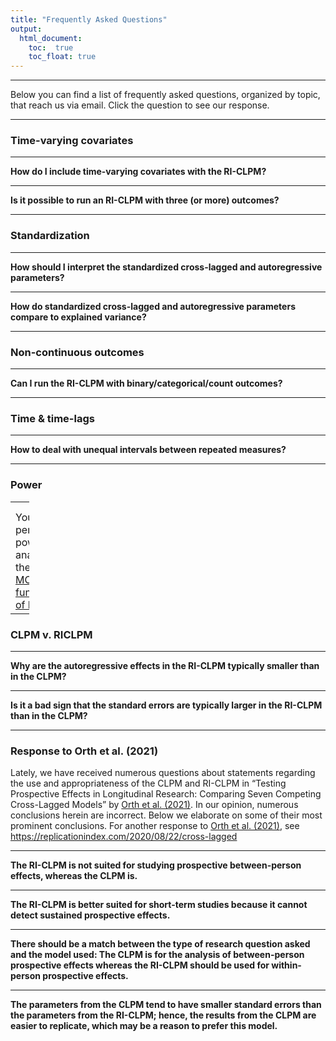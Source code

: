 ```yaml
---
title: "Frequently Asked Questions"
output: 
  html_document:
    toc:  true
    toc_float: true
---
```


<script>
function showHide(element) {
    var x = document.getElementById(element);
    if (x.style.display === "none") {
        x.style.display = "block";
    } else {
        x.style.display = "none";
    }
}
</script>

---

Below you can find a list of frequently asked questions, organized by topic, that reach us via email. Click the question to see our response.

---

### Time-varying covariates

---

<div onclick="showHide('faq1')" style="cursor: pointer; font-weight:bold">How do I include time-varying covariates with the RI-CLPM?</div>

<div id="faq1" style="display:none">
Time-varying covariates (TVC; $Z$) can be included like “regular” X and Y outcomes in the RI-CLPM; hence, rather than a bivariate RI-CLPM you would specify a tri- or more-variate RI-CLPM. As such, you decompose the TVCs in within-components (e.g. $wz1$, $wz2$, etc.) and a between-component (the random intercept; e.g. $RI_{z}$) and model these components separately. However, if you want to control for many TVC's, this can quickly become an unwieldly model, so researchers should think carefully about which TVC's they want to control for. </div>

---

<div onclick="showHide('faq3')" style="cursor: pointer; font-weight:bold">Is it possible to run an RI-CLPM with three (or more) outcomes?</div>
 
<div id="faq3" style="display:none">
Yes, it is statistically possible to run a “trivariate” RI-CLPM and empirical researchers have done so, see for example [Burns, Crisp, and [Van Lissa et al. (2019)](https://doi.org/10.1037/dev0000612). We don’t provide model code here for this mode, but extension to a trivariate RI-CLPM should be relatively straight forwards. That is, all variables should be decomponsed into between- (random intercepts) and within-components, and relevant lagged effects, as well as (residual) variances and covariances, should be included in the model.</div>

---

### Standardization

---

<div onclick="showHide('faq4')" style="cursor: pointer; font-weight:bold">How should I interpret the standardized cross-lagged and autoregressive parameters?</div>
 
<div id="faq4" style="display:none">
In the RI-CLPM, the standardized effects are reflective/representative of how much within-person variance in $y_{t}$ is *uniquely* explained (i.e., not also explained by other predictors) by the predictor $x_{t-1}$. Please note that this does not imply that one can make a one-on-one comparison with the percentage of explained variance. However, the standardized effects can be used to compare which effect is relatively stronger [(Schuurman, Ferrer, Boer-Sonnenschein, & Hamaker, 2016)](https://doi.org/10.1037/met0000062). </div>

---

<div onclick="showHide('faq5')" style="cursor: pointer; font-weight:bold">How do standardized cross-lagged and autoregressive parameters compare to explained variance?</div>
 
<div id="faq5" style="display:none">
The standardized lagged parameters are not equal to the (squared) semipartial correlation. Only under special circumstances, a standardized regression coefficient is equal to the pairwise correlation between the outcome and predictor, and the square of the standardized regression coefficient would then be the explained variance ($R^{2}$). This only applies in the case of (a) a simple regression, where there is only one predictor in the model, or (b) a multiple regression where the predictors are independent of each other. In the RI-CLPM, however, the multiple predictors are not independent of each other, and therefore the standardized regression coefficients are not equal to the pairwise correlation, (semi)partial correlation, or the unique explained variance. 

However, the standardized coefficient is closely related to the semipartial correlation, as demonstrated in footnote 3 of [Schuurman, Ferrer, Boer-Sonnenschein, and Hamaker (2016)](https://doi.org/10.1037/met0000062). The standardized coefficient is expressed in terms of pairwise correlations in the first equation there, and the semipartial correlation expressed in terms of pairwise correlations in the second equation. They are very similar, but there is a subtle difference in the denominator.
 
So, the semipartial correlation and standardized coefficient are not equal, but we can see that if the semipartical correlation for one predictor is larger than for another predictor, this will also be the case for the standardized coefficients of these predictors. The square of the semi-partial correlation is the *unique* explained variance, so we also know that the predictor with the largest standardized coefficient, will also have the largest *unique* explained variance. 

*Answer by [Dr. Noémi Schuurman](https://www.uu.nl/staff/NKSchuurman).*</div>

---

### Non-continuous outcomes

---

<div onclick="showHide('faq2')" style="cursor: pointer; font-weight:bold">Can I run the RI-CLPM with binary/categorical/count outcomes? </div>
 
<div id="faq2" style="display:none">
The RI-CLPM is currently only well-studied/well-developed for the continuous case. Research into RI-CLPMs with only categorical data, or with non-commensurate outcomes (i.e., outcomes measured in different scales, continuous and binary) is still ongoing. See, for example, [the Mplus discussion board](http://www.statmodel.com/discussion/messages/23/23001.html?1530924636). </div>

---

### Time & time-lags

---

<div onclick="showHide('faq6')" style="cursor: pointer; font-weight:bold">How to deal with unequal intervals between repeated measures?</div>

<div id="faq6" style="display:none">
The lagged regression coefficients depend on the time lag between repeated measures (in a non-linear way). If the lags between subsequent occasions vary, qualitatively different autoregressive and cross-lagged effects between each pair of adjacent measurements are estimated. The advice is to **not** constrain these parameters over time in this case, as this would lead to an uninterpretable blend of different lagged relationships. Neither should the residual variances and covariances (of the within-components) be constrained to be invariant over time, as these also depend on the interval between measurements. </div>

--- 

### Power

---
<div onclick="showHide('faq8')" style="cursor: pointer; font-weight:bold">How do I perform a power analysis for the RI-CLPM?</div>

<div id="faq8" style="display:none">We have developed an alpha version of the `powRICLPM`-package for performing power analyses for the RI-CLPM in R. It is not available for download yet because we are currently still testing it. If, however, you would like to perform a power analysis for the RI-CLPM, please contact [Jeroen Mulder](mailto:j.d.mulder@uu.nl). We might then be able to kill 2 birds with 1 stone: You get a power analysis, and we get an empirical test case. 

You can also perform a power analysis using the [MONTECARLO functionality of Mplus](https://www.statmodel.com/download/usersguide/Chapter12.pdf).</div>

---

### CLPM v. RICLPM

---

<div onclick="showHide('faq9')" style="cursor: pointer; font-weight:bold">Why are the autoregressive effects in the RI-CLPM typically smaller than in the CLPM?</div>

<div id="faq9" style="display:none">The autoregressive effects in the CLPM and the RI-CLPM capture two distinct phenomena. In the traditional CLPM, the autoregressive effects capture both within- and between-unit effects, and it can be interpreted as rank-order stability. In the RI-CLPM, the stable, between-person variance is separated from the within-person variance such that the autoregressive effects only capture within-person carry-over. In other words, in the RI-CLPM the autoregressive effects are typically smaller because the stable, trait-like stability is not captured anymore by the autoregressive effects (as in the CLPM), but by the random intercepts.</div>

---

<div onclick="showHide('faq10')" style="cursor: pointer; font-weight:bold">Is it a bad sign that the standard errors are typically larger in the RI-CLPM than in the CLPM?</div>

<div id="faq10" style="display:none">No, this is to be expected because the RI-CLPM is a more complex model than the CLPM. Therefore, the point estimates are less certain, but this does not imply that the estimates are biased and the model does not give us any insight in the underlying mechanism under study. In contrast, the RI-CLPM is likely less biased than results from the CLPM because the RI-CLM accounts for stable, unobserved factors that create lasting between-person differences, which can create spurious empirical relationships between the constructs under investigation when not properly accounted for.</div>

---

### Response to Orth et al. (2021)

Lately, we have received numerous questions about statements regarding the use and appropriateness of the CLPM and RI-CLPM in "Testing Prospective Effects in Longitudinal Research: Comparing Seven Competing Cross-Lagged Models" by [Orth et al. (2021)](http://dx.doi.org/10.1037/pspp0000358). In our opinion, numerous conclusions herein are incorrect. Below we elaborate on some of their most prominent conclusions. For another response to [Orth et al. (2021)](http://dx.doi.org/10.1037/pspp0000358), see [https://replicationindex.com/2020/08/22/cross-lagged](https://replicationindex.com/2020/08/22/cross-lagged/) 

---

<div onclick="showHide('faq11')" style="cursor: pointer; font-weight:bold">The RI-CLPM is not suited for studying prospective between-person effects, whereas the CLPM is.</div>

<div id="faq11" style="display:none">
On page 1026, Orth et al. (2020) state that the RI-CLPM does not allow for the testing of prospective between-person effects because "(...) *the random intercept factors provide information only about correlational associations between the constructs* (...)*, but not about time-lagged (i.e, longitudinal) and directional between-person effects.*" It is true that the RI-CLPM separates stable, between-person differences from temporal, within-person fluctuations. Only the latter allow one to look at prospective effects over time, while the stable between-person differences have no particular time-order.

The reasoning that Orth et al. seem to follow is this: If one is interested in trait-changes, we should not separate the stable trait components from the temporary fluctuations, as the first does not allow for the study of prospective effects and are not of interest because they are entirely stable, while the latter only contain state-like fluctuations that are less interesting to researchers who want to study in trait-changes. Orth et al. seem to consider both components separately not to be of interest, but nevertheless argue that a blend of both components is of key interest. We disagree with this reasoning.

Researchers who want to use prospective effects to study certain psychological processes, should make sure that their measurements are obtained at the time scale at which they believe the process of interest operates. If the trait-changes of interest are assumed to take place from one year to the next, then measuring yearly over several years should capture the fluctuations of interest within persons over the time span covered by the study. If trait-changes are assumed to take place at a less fine time scale, such as from decade to decade, this implies researchers should obtain data measured once per decade, for several decades. 

Even if the stable, between-person differences are not of interest, these nevertheless need to be separated from the within-person fluctuations. The stable mean differences between persons are often referred to as trait differences, but may also be conceptualized as resulting from stable confounders, such as stable genetic and environmental factors that affect our measurements.   

In sum, the focus should be on how the constructs are measured, specifically at what time scale they are measured. By definition, the random intercepts in the RI-CLPM capture variance that is stable over the duration of the study, which is why—from a data analytical perspective—these are referred to as traits. What remains is variance within persons over time, which is why—again from a data analytical perspective—this is referred to as state-like. These trait-like between-person differences and state-like, within-person fluctuations need not coincide perfectly with the trait-state distinction made by substantive researchers. Nevertheless, it is essential to separate these two sources, regardless of what they are called.</div>

---

<div onclick="showHide('faq12')" style="cursor: pointer; font-weight:bold">The RI-CLPM is better suited for short-term studies because it cannot detect sustained prospective effects.</div>

<div id="faq12" style="display:none">The characterization of the lagged effects as short- or long-term depends on the time scale at which the measurements are made. When using annual data, lagged effects capture the fluctuation from year to year; when dealing with data that were obtained every decade, the within-person fluctuations will concern the changes from decade to decade. It is all relative to how the data were measured, and even when we are focusing on trait changes by measuring people once every 10 years, for say 40 years, there will still be stable between-person differences between individuals that need to be controlled for.

Hence, the need to decompose the observations into a stable between-person component and temporal within-person components is independent of the time scale at which measurements were obtained.</div> 

---

<div onclick="showHide('faq13')" style="cursor: pointer; font-weight:bold">There should be a match between the type of research question asked and the model used: The CLPM is for the analysis of between-person prospective effects whereas the RI-CLPM should be used for within-person prospective effects.</div>

<div id="faq13" style="display:none">We agree with the authors in so far that there should be a match between the research question and the statistical model used. However, the critical distinction here is not whether one is interested in within-person or between-person prospective effects (as argued above, the RI-CLPM can capture trait-changes depending on the time scale at which measurements are gathered). Rather, we should distinguish between descriptive, predictive, and causal research questions (cf., [Hamaker, Mulder, and Van IJzendoorn, 2020](https://doi.org/10.1016/j.dcn.2020.100867)). The CLPM is suitable for predictive research questions: e.g., "Who is at risk for heightened $X$?" and "Who should get an intervention to reduce $Y$?". However, for answering causal research questions, other models should be used, because the CLPM does not control for stable, between-person difference. This is problematic as failing to properly account for such confounding effects can lead to finding spurious lagged effects, a failure to find true relationships, or more generally, biased estimates ([Hamaker, Kuiper, & Grasman, 2015](https://doi.org/10.1037/a0038889)).</div>

---

<div onclick="showHide('faq14')" style="cursor: pointer; font-weight:bold">The parameters from the CLPM tend to have smaller standard errors than the parameters from the RI-CLPM; hence, the results from the CLPM are easier to replicate, which may be a reason to prefer this model.</div>

<div id="faq14" style="display:none">
On page 1028, Orth et al. state that "For the CLPM, the structural coefficients were much more consistent compared to the RI-CLPM, both across and within samples, which is important with regard to replicability of research findings (Asendorf et al., 2013). Even if theoretical consideration have priority over replicability in model selection, replicability of estimates is---other things being equal---an important criterion of the quality of statistical models."

When the goal is prediction, this may indeed be an important consideration. However, when the goal is to gain insight in the underlying mechanism, we should not prefer a model simply based on its ability to replicate results: Replicating biased results is only giving us false confidence in erroneous conclusions. 

Instead, we should consider which model seems more reasonable (e.g., do we believe there may be unobserved, stable confounding that plays a role in our measurements?), and which model provides a better description of the data (e.g., comparing competing models through the use of the chi-square difference test, or information criteria).

The larger standard errors associated with the RI-CLPM imply that if we want to have the higher precision and/or increase replicability, we need to obtain data from larger samples and/or at more waves.</div> 
